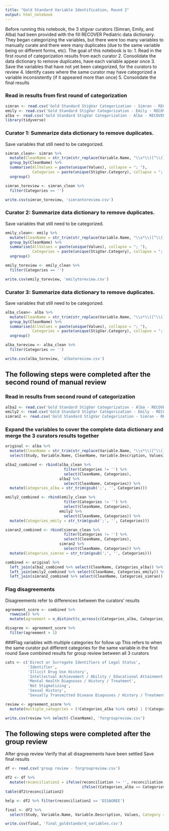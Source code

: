 ```yaml
---
title: "Gold Standard Variable Identification, Round 2"
output: html_notebook
---
```


Before running this notebook, the 3 stigvar curators (Simran, Emily, and Alba) had been provided with the fill RECOVER Pediatric data dictionary. 
They began categorizing the variables, but there were too many variables to manually curate and there were many duplicates (due to the same variable being on different forms, etc).
The goal of this notebook is to: 
1. Read in the first round of categorization results from each curator
2. Consolidate the data dictionary to remove duplicates, have each variable appear once
3. Save the variables that have not yet been categorized, for the curators to review
4. Identify cases where the same curator may have categorized a variable inconsistently (if it appeared more than once)
5. Consolidate the final results


### Read in results from first round of categorization
```r
simran <- read.csv('Gold Standard StigVar Categorization - Simran - RECOVER Pediatric.csv')
emily <- read.csv('Gold Standard StigVar Categorization - Emily - RECOVER Pediatric.csv')
alba <- read.csv('Gold Standard StigVar Categorization - Alba - RECOVER Pediatric.csv')
library(tidyverse)
```

### Curator 1: Summarize data dictionary to remove duplicates. 
Save variables that still need to be categorized. 
```r
simran_clean<- simran %>%
  mutate(CleanName = str_trim(str_replace(Variable.Name, "\\s*\\([^\\(]*\\)$", ""))) %>%
  group_by(CleanName) %>%
  summarise(AllValues = paste(unique(Values), collapse = "; "),
            Categories = paste(unique(StigVar.Category), collapse = "; ")) %>%
  ungroup()

simran_toreview <- simran_clean %>%
  filter(Categories == '')

write.csv(simran_toreview, 'simrantoreview.csv')

```

### Curator 2: Summarize data dictionary to remove duplicates. 
Save variables that still need to be categorized. 
```r
emily_clean<- emily %>%
  mutate(CleanName = str_trim(str_replace(Variable.Name, "\\s*\\([^\\(]*\\)$", ""))) %>%
  group_by(CleanName) %>%
  summarise(AllValues = paste(unique(Values), collapse = "; "),
            Categories = paste(unique(StigVar.Category), collapse = "; ")) %>%
  ungroup()

emily_toreview <- emily_clean %>%
  filter(Categories == '')

write.csv(emily_toreview, 'emilytoreview.csv')

```

### Curator 3: Summarize data dictionary to remove duplicates. 
Save variables that still need to be categorized. 
```r
alba_clean<- alba %>%
  mutate(CleanName = str_trim(str_replace(Variable.Name, "\\s*\\([^\\(]*\\)$", ""))) %>%
  group_by(CleanName) %>%
  summarise(AllValues = paste(unique(Values), collapse = "; "),
            Categories = paste(unique(StigVar.Category), collapse = "; ")) %>%
  ungroup()

alba_toreview <- alba_clean %>%
  filter(Categories == '')

write.csv(alba_toreview, 'albatoreview.csv')

```


## The following steps were completed after the second round of manual review
### Read in results from second round of categorization
```r
alba2 <- read.csv('Gold Standard StigVar Categorization - Alba - RECOVER Pediatric Round 2.csv')
emily2 <- read.csv('Gold Standard StigVar Categorization - Emily - RECOVER Pediatric Round 2.csv')
simran2 <- read.csv('Gold Standard StigVar Categorization - Simran - RECOVER Pediatric Round 2.csv')

```

### Expand the variables to cover the complete data dictionary and merge the 3 curators results together
```r
original <- alba %>% 
  mutate(CleanName = str_trim(str_replace(Variable.Name, "\\s*\\([^\\(]*\\)$", ""))) %>%
  select(Study, Variable.Name, CleanName, Variable.Description, Values)

alba2_combined <- rbind(alba_clean %>%
                          filter(Categories != '') %>%
                          select(CleanName, Categories),
                        alba2 %>% 
                          select(CleanName, Categories)) %>%
  mutate(Categories_alba = str_trim(gsub(';', '', Categories))) 

emily2_combined <- rbind(emily_clean %>%
                          filter(Categories != '') %>%
                          select(CleanName, Categories),
                        emily2 %>% 
                          select(CleanName, Categories)) %>%
  mutate(Categories_emily = str_trim(gsub(';', '', Categories))) 

simran2_combined <- rbind(simran_clean %>%
                          filter(Categories != '') %>%
                          select(CleanName, Categories),
                        simran2 %>% 
                          select(CleanName, Categories)) %>%
  mutate(Categories_simran = str_trim(gsub(';', '', Categories))) 

combined <- original %>%
  left_join(alba2_combined %>% select(CleanName, Categories_alba)) %>%
  left_join(emily2_combined %>% select(CleanName, Categories_emily)) %>%
  left_join(simran2_combined %>% select(CleanName, Categories_simran)) 


```

### Flag disagreements
Disagreements refer to differences between the curators' results
```r
agreement_score <- combined %>%
  rowwise() %>%
  mutate(agreement = n_distinct(c_across(c(Categories_alba, Categories_emily, Categories_simran)))) 

disagree <- agreement_score %>%
  filter(agreement > 1)


```

###Flag variables with multiple categories for follow up
This refers to when the same curator put different categories for the same variable in the first round
Save combined results for group review between all 3 curators
```r
cats <- c('Direct or Surrogate Identifiers of Legal Status', 
          'Identifier',
          'Illicit Drug Use History',
          'Intellectual Achievement / Ability / Educational Attainment',
          'Mental Health Diagnoses / History / Treatment', 
          'Not Stigmatizing', 
          'Sexual History',
          'Sexually Transmitted Disease Diagnoses / History / Treatment')

review <- agreement_score %>%
  mutate(multiple_categories = (!Categories_alba %in% cats) | (!Categories_emily %in% cats) | (!Categories_simran %in% cats))

write.csv(review %>% select(-CleanName), 'forgroupreview.csv')

```
## The following steps were completed after the group review
After group review 
Verify that all disagreements have been settled
Save final results
```r
df <- read.csv('group review - forgroupreview.csv')

df2 <- df %>%
  mutate(reconciliation2 = ifelse(reconciliation != '', reconciliation, 
                                  ifelse((Categories_alba == Categories_emily) & (Categories_emily == Categories_simran), Categories_simran, 'DISAGREE')))
table(df2$reconciliation2)

help <- df2 %>% filter(reconciliation2 == 'DISAGREE')

final <- df2 %>%
  select(Study, Variable.Name, Variable.Description, Values, Category = reconciliation2)

write.csv(final, 'final_goldstandard_variables.csv')

```











